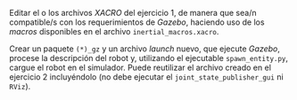 \paragraph{Ejercicio 3.a} Editar el o los archivos *XACRO* del ejercicio 1, de manera que sea/n compatible/s con los requerimientos de *Gazebo*, haciendo uso de los *macros* disponibles en el archivo `inertial_macros.xacro`.

\paragraph{Ejercicio 3.b} Crear un paquete `(*)_gz` y un archivo *launch* nuevo, que ejecute *Gazebo*, procese la descripción del robot y, utilizando el ejecutable `spawn_entity.py`, cargue el robot en el simulador. Puede reutilizar el archivo creado en el ejercicio 2 incluyéndolo (no debe ejecutar el `joint_state_publisher_gui` ni `RViz`).